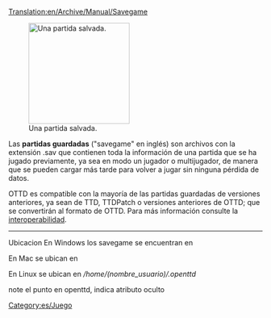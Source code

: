 [[Translation:en/Archive/Manual/Savegame]]

[[File:en/Savecode.png|200px|thumb|right|Una partida salvada.]]

Las '''partidas guardadas''' ("savegame" en inglés) son archivos con la extensión .sav que contienen toda la información de una partida que se ha jugado previamente, ya sea en modo un jugador o multijugador, de manera que se pueden cargar más tarde para volver a jugar sin ninguna pérdida de datos.

OTTD es compatible con la mayoría de las partidas guardadas de versiones anteriores, ya sean de TTD, TTDPatch o versiones anteriores de OTTD; que se convertirán al formato de OTTD. Para más información consulte la [[es/interoperabilidad|interoperabilidad]].

----

Ubicacion
En Windows los savegame se encuentran en

En Mac se ubican en 

En Linux se ubican en
''/home/(nombre_usuario)/.openttd''

note el punto en openttd, indica atributo oculto

[[Category:es/Juego]]